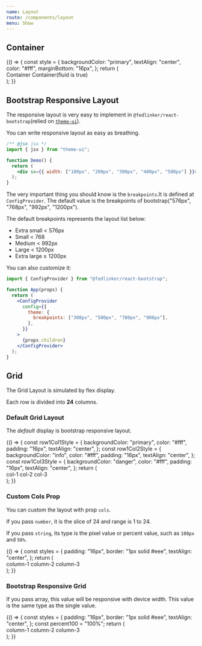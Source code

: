 ```yaml
---
name: Layout
route: /components/layout
menu: Show
---
```



## Container

<Playground>
  {() => {
    const style = {
      backgroundColor: "primary",
      textAlign: "center",
      color: "#fff",
      marginBottom: "16px",
    };
    return (
      <div>
        <Container style={style}>Container</Container>
        <Container style={style} fluid>
          Container(fluid is true)
        </Container>
      </div>
    );
  }}
</Playground>

## Bootstrap Responsive Layout

The responsive layout is very easy to implement in `@fedlinker/react-bootstrap`(relied on [`theme-ui`](https://theme-ui.com/getting-started#responsive-styles)).

You can write responsive layout as easy as breathing.

```jsx
/** @jsx jsx */
import { jsx } from "theme-ui";

function Demo() {
  return (
    <div sx={{ width: ["100px", "200px", "300px", "400px", "500px"] }}></div>
  );
}
```

The very important thing you should know is the `breakpoints`.It is defined at `ConfigProvider`.
The default value is the breakpoints of bootstrap("576px", "768px", "992px", "1200px").

The default breakpoints represents the layout list below:

- Extra small < 576px
- Small < 768
- Medium < 992px
- Large < 1200px
- Extra large ≥ 1200px

You can also customize it:

```jsx
import { ConfigProvider } from "@fedlinker/react-bootstrap";

function App(props) {
  return (
    <ConfigProvider
      config={{
        theme: {
          breakpoints: ["300px", "500px", "700px", "900px"],
        },
      }}
    >
      {props.children}
    </ConfigProvider>
  );
}
```

## Grid

The Grid Layout is simulated by flex display.

Each row is divided into **24** columns.

### Default Grid Layout

The _default_ display is bootstrap responsive layout.

<Playground>
  {() => {
    const row1Col1Style = {
      backgroundColor: "primary",
      color: "#fff",
      padding: "16px",
      textAlign: "center",
    };
    const row1Col2Style = {
      backgroundColor: "info",
      color: "#fff",
      padding: "16px",
      textAlign: "center",
    };
    const row1Col3Style = {
      backgroundColor: "danger",
      color: "#fff",
      padding: "16px",
      textAlign: "center",
    };
    return (
      <div>
        <Row>
          <ColItem style={row1Col1Style}>col-1</ColItem>
          <ColItem style={row1Col2Style}>col-2</ColItem>
          <ColItem style={row1Col3Style}>col-3</ColItem>
        </Row>
      </div>
    );
  }}
</Playground>

### Custom Cols Prop

You can custom the layout with prop `cols`.

If you pass `number`, it is the slice of 24 and range is 1 to 24.

If you pass `string`, its type is the pixel value or percent value, such as `100px` and `50%`.

<Playground>
  {() => {
    const styles = {
      padding: "16px",
      border: "1px solid #eee",
      textAlign: "center",
    };
    return (
      <div>
        <Row>
          <ColItem style={styles} cols={6}>
            column-1
          </ColItem>
          <ColItem style={styles} cols={6}>
            column-2
          </ColItem>
          <ColItem style={styles} cols={12}>
            column-3
          </ColItem>
        </Row>
      </div>
    );
  }}
</Playground>

### Bootstrap Responsive Grid

If you pass array, this value will be responsive with device width. This value is the same type as the single value.

<Playground>
  {() => {
    const styles = {
      padding: "16px",
      border: "1px solid #eee",
      textAlign: "center",
    };
    const percent100 = "100%";
    return (
      <div>
        <Row>
          <ColItem style={styles} cols={[percent100, 6, 6]}>
            column-1
          </ColItem>
          <ColItem style={styles} cols={[percent100, 18, 6]}>
            column-2
          </ColItem>
          <ColItem style={styles} cols={[percent100, 24, 12]}>
            column-3
          </ColItem>
        </Row>
      </div>
    );
  }}
</Playground>
